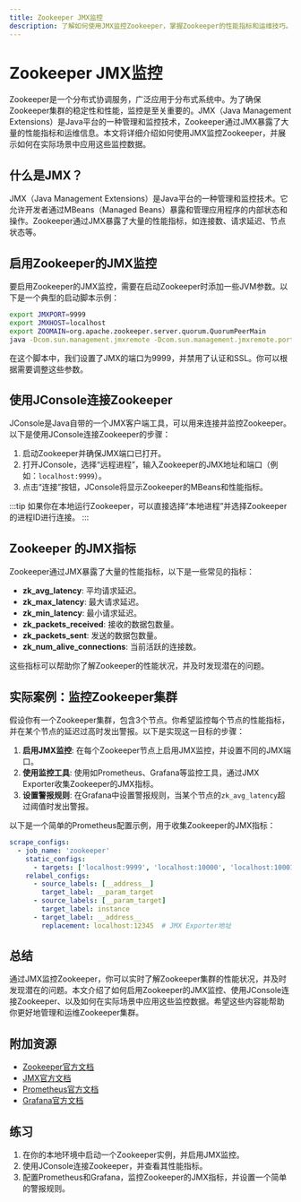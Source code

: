 ```yaml
---
title: Zookeeper JMX监控
description: 了解如何使用JMX监控Zookeeper，掌握Zookeeper的性能指标和运维技巧。
---
```


# Zookeeper JMX监控

Zookeeper是一个分布式协调服务，广泛应用于分布式系统中。为了确保Zookeeper集群的稳定性和性能，监控是至关重要的。JMX（Java Management Extensions）是Java平台的一种管理和监控技术，Zookeeper通过JMX暴露了大量的性能指标和运维信息。本文将详细介绍如何使用JMX监控Zookeeper，并展示如何在实际场景中应用这些监控数据。

## 什么是JMX？

JMX（Java Management Extensions）是Java平台的一种管理和监控技术。它允许开发者通过MBeans（Managed Beans）暴露和管理应用程序的内部状态和操作。Zookeeper通过JMX暴露了大量的性能指标，如连接数、请求延迟、节点状态等。

## 启用Zookeeper的JMX监控

要启用Zookeeper的JMX监控，需要在启动Zookeeper时添加一些JVM参数。以下是一个典型的启动脚本示例：

```bash
export JMXPORT=9999
export JMXHOST=localhost
export ZOOMAIN=org.apache.zookeeper.server.quorum.QuorumPeerMain
java -Dcom.sun.management.jmxremote -Dcom.sun.management.jmxremote.port=$JMXPORT -Dcom.sun.management.jmxremote.authenticate=false -Dcom.sun.management.jmxremote.ssl=false -Djava.rmi.server.hostname=$JMXHOST -cp "$CLASSPATH" $ZOOMAIN "$ZOOCFG"
```

在这个脚本中，我们设置了JMX的端口为9999，并禁用了认证和SSL。你可以根据需要调整这些参数。

## 使用JConsole连接Zookeeper

JConsole是Java自带的一个JMX客户端工具，可以用来连接并监控Zookeeper。以下是使用JConsole连接Zookeeper的步骤：

1. 启动Zookeeper并确保JMX端口已打开。
2. 打开JConsole，选择“远程进程”，输入Zookeeper的JMX地址和端口（例如：`localhost:9999`）。
3. 点击“连接”按钮，JConsole将显示Zookeeper的MBeans和性能指标。

:::tip
如果你在本地运行Zookeeper，可以直接选择“本地进程”并选择Zookeeper的进程ID进行连接。
:::

## Zookeeper 的JMX指标

Zookeeper通过JMX暴露了大量的性能指标，以下是一些常见的指标：

- **zk_avg_latency**: 平均请求延迟。
- **zk_max_latency**: 最大请求延迟。
- **zk_min_latency**: 最小请求延迟。
- **zk_packets_received**: 接收的数据包数量。
- **zk_packets_sent**: 发送的数据包数量。
- **zk_num_alive_connections**: 当前活跃的连接数。

这些指标可以帮助你了解Zookeeper的性能状况，并及时发现潜在的问题。

## 实际案例：监控Zookeeper集群

假设你有一个Zookeeper集群，包含3个节点。你希望监控每个节点的性能指标，并在某个节点的延迟过高时发出警报。以下是实现这一目标的步骤：

1. **启用JMX监控**: 在每个Zookeeper节点上启用JMX监控，并设置不同的JMX端口。
2. **使用监控工具**: 使用如Prometheus、Grafana等监控工具，通过JMX Exporter收集Zookeeper的JMX指标。
3. **设置警报规则**: 在Grafana中设置警报规则，当某个节点的`zk_avg_latency`超过阈值时发出警报。

以下是一个简单的Prometheus配置示例，用于收集Zookeeper的JMX指标：

```yaml
scrape_configs:
  - job_name: 'zookeeper'
    static_configs:
      - targets: ['localhost:9999', 'localhost:10000', 'localhost:10001']
    relabel_configs:
      - source_labels: [__address__]
        target_label: __param_target
      - source_labels: [__param_target]
        target_label: instance
      - target_label: __address__
        replacement: localhost:12345  # JMX Exporter地址
```

## 总结

通过JMX监控Zookeeper，你可以实时了解Zookeeper集群的性能状况，并及时发现潜在的问题。本文介绍了如何启用Zookeeper的JMX监控、使用JConsole连接Zookeeper、以及如何在实际场景中应用这些监控数据。希望这些内容能帮助你更好地管理和运维Zookeeper集群。

## 附加资源

- [Zookeeper官方文档](https://zookeeper.apache.org/doc/current/)
- [JMX官方文档](https://docs.oracle.com/javase/8/docs/technotes/guides/jmx/)
- [Prometheus官方文档](https://prometheus.io/docs/)
- [Grafana官方文档](https://grafana.com/docs/)

## 练习

1. 在你的本地环境中启动一个Zookeeper实例，并启用JMX监控。
2. 使用JConsole连接Zookeeper，并查看其性能指标。
3. 配置Prometheus和Grafana，监控Zookeeper的JMX指标，并设置一个简单的警报规则。

